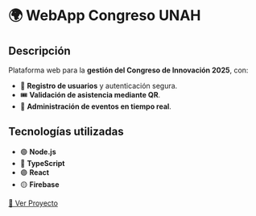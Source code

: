 # 🌍 WebApp Congreso UNAH

## Descripción
Plataforma web para la **gestión del Congreso de Innovación 2025**, con:
- 📌 **Registro de usuarios** y autenticación segura.
- 🎟️ **Validación de asistencia mediante QR**.
- 📅 **Administración de eventos en tiempo real**.

## Tecnologías utilizadas
- 🟢 **Node.js**
- 🔵 **TypeScript**
- 🟣 **React**
- 🟡 **Firebase**

[🔗 Ver Proyecto](https://tudominio.com/congreso)
